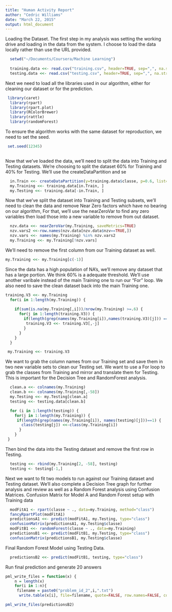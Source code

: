 ```yaml
---
title: "Human Activity Report"
author: "Cedric Williams"
date: "March 22, 2015"
output: html_document
---
```




Loading the Dataset.  The first step in my analysis was setting the working drive and loading in the data from the system.  I choose to load the data locally rather than use the URL provided.

```r
  
  setwd("~/Documents/Coursera/Machine Learning")
  
  training.data <<- read.csv("training.csv", header=TRUE, sep=",", na.strings=c("NA","#DIV/0!",""))
  testing.data <<- read.csv("testing.csv", header=TRUE, sep=",", na.strings=c("NA","#DIV/0!",""))
```  
 Next we need to load all the libraries used in our algorithm, either for cleaning our dataset or for the prediction.
```r
 library(caret)
  library(rpart)
  library(rpart.plot)
  library(RColorBrewer)
  library(rattle)
  library(randomForest)
```  
 
 To ensure the algorithm works with the same dataset for reproduction, we need to set the seed.  
```r
 set.seed(12345)
  
```

Now that we've loaded the data, we'll need to split the data into Training and Testing datasets.  We're choosing to split the dataset 60% for Training and 40% for Testing.  We'll use the createDataPartition and se
```r
  in.Train <<- createDataPartition(y=training.data$classe, p=0.6, list=FALSE)
  my.Training <<- training.data[in.Train, ]
  my.Testing <<- training.data[-in.Train, ]
```

Now that we've split the dataset into Training and Testing subsets, we'll need to clean the data and remove Near Zero factors which have no bearing on our algorithm,  For that, we'll use the nearZeroVar to find any zero variables then load those into a new variable to remove from out dataset.
```r

  nzv.data <<- nearZeroVar(my.Training, saveMetrics=TRUE)
  nzv.vars2 <<-row.names(nzv.data[nzv.data$nzv==TRUE,])
  nzv.vars <<- names(my.Training) %in% nzv.vars2
  my.Training <<- my.Training[!nzv.vars]
```

We'll need to remove the first column from our Training dataset as well.

```r
my.Training <<- my.Training[c(-1)]

```

Since the data has a high population of NA's, we'll remove any dataset that has a large portion.  We think 60% is a adequate threshold.  We'll use another varibale instead of the main Training one to run our "For" loop.
We also need to save the clean dataset back into the main Training one.
```r
training.V3 <<- my.Training
  for(i in 1:length(my.Training)) {
    
    if(sum(is.na(my.Training[,i]))/nrow(my.Training) >=.6) {
      for(j in 1:length(training.V3)) {
        if(length(grep(names(my.Training[i]),names(training.V3)[j])) ==1) {
         training.V3 <<- training.V3[,-j]
        }
      } 
    }  
  }

 my.Training <<- training.V3
```

We want to grab the column names from our Training set and save them in two new variable sets to clean our Testing set.  We want to use a For loop to grab the classes from Training and mirror and translate them for Testing. This is important for the Decision Tree and RandomForest analysis.

```r
  clean.a <<- colnames(my.Training)
  clean.b <<- colnames(my.Training[,-58])
  my.Testing <<- my.Testing[clean.a]
  testing <<- testing.data[clean.b]

  for (i in 1:length(testing)) {
    for(j in 1:length(my.Training)) {
     if(length(grep(names(my.Training[i]), names(testing)[j]))==1) {
       class(testing[j]) <<-class(my.Training[i])
      }
    }     
 }
```
Then bind the data into the Testing dataset and remove the first row in Testing.

```r
  testing <<- rbind(my.Training[2, -58], testing)
  testing <- testing[-1,]
```

Next we want to fit two models to run against our Training dataset and Testing dataset.  We'll also complete a Decision Tree graph for further analysis and review as well as a Random Forest analysis using Confusion Matrices.  Confusion Matrix for Model A and Random Forest setup with Training data

```r
  modFitA1 <- rpart(classe ~ ., data=my.Training, method="class")
  fancyRpartPlot(modFitA1)
  predictionsA1 <<- predict(modFitA1, my.Testing, type="class")
  confusionMatrix(predictionsA1, my.Testing$classe)
  modFitB1 <<- randomForest(classe ~ ., data=my.Training)
  predictionsB1 <<- predict(modFitB1, my.Testing, type="class")
  confusionMatrix(predictionsB1, my.Testing$classe)
```

Final Random Forest Model using Testing Data.
```r

  predictionsB2 <<- predict(modFitB1, testing, type="class")
```

Run final prediction and generate 20 answers
```r
pml_write_files = function(x) {
    n = length(x)
    for(i in 1:n){
     filename = paste0("problem_id_2",i,".txt")
      write.table(x[i], file=filename, quote=FALSE, row.names=FALSE, col.names=FALSE)}}

pml_write_files(predictionsB2)

```

